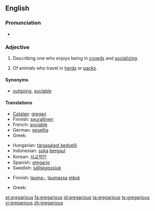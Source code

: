 ==English==

===Pronunciation===
* {{audio|en-us-gregarious.ogg|Audio (US)}}

===Adjective===
{{en-adj}}

# {{context|of a person}} Describing one who enjoys being in [[crowd]]s and [[socializing]].
# {{zoology}} Of animals who travel in [[herd]]s or [[pack]]s.

====Synonyms====
* [[outgoing]], [[sociable]]

====Translations====
{{trans-top|of a person}}
* [[Catalan]]: [[gregari]]
* Finnish: [[seurallinen]]
* French: [[sociable]]
* German: [[gesellig]]
* Greek: {{t|el|κοινωνικός}}
{{trans-mid}}
* Hungarian: [[társaságot kedvelő]]
* Indonesian: [[suka]] [[gaul|bergaul]]
* Korean: [[사교적인]]
* Spanish: [[gregario]]
* Swedish: [[sällskapssjuk]]
{{trans-bottom}}

{{trans-top|Of animals}}
* Finnish: [[lauma-]], [[lauma]]ssa [[elävä]]
{{trans-mid}}
* Greek: {{t|el|αγελαίος}}
{{trans-bottom}}

[[et:gregarious]]
[[fa:gregarious]]
[[id:gregarious]]
[[ta:gregarious]]
[[te:gregarious]]
[[vi:gregarious]]
[[zh:gregarious]]